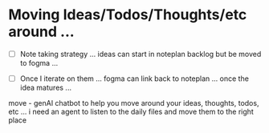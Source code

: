 # Moving Ideas/Todos/Thoughts/etc around ...


* [ ] Note taking strategy ... ideas can start in noteplan backlog but be moved to fogma ...
* [ ] Once I iterate on them ... fogma can link back to noteplan ... once the idea matures ...


move - genAI chatbot to help you move around your ideas, thoughts, todos, etc ...
i need an agent to listen to the daily files and move them to the right place